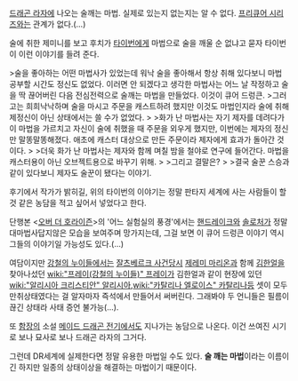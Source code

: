 [[드래곤 라자]]에 나오는 술깨는 마법. 실제로 있는지 없는지는 알 수 없다. [[프리큐어 시리즈]]와는 관계가 없다.(...)

술에 취한 제미니를 보고 후치가 [[타이번]]에게 마법으로 술을 깨울 순 없냐고 묻자 타이번이 이런 이야기를 들려 준다. 

>술을 좋아하는 어떤 마법사가 있었는데 워낙 술을 좋아해서 항상 취해 있다보니 마법 공부할 시간도 정신도 없었다. 이러면 안 되겠다고 생각한 마법사는 어느 날 작정하고 술을 딱 끊어버린 다음 전심전력으로 술깨는 마법을 만들었다. 이것이 큐어 드렁큰. 
>그러고는 희희낙낙하며 술을 마시고 주문을 캐스트하려 했지만 이것도 마법인지라 술에 취해 제정신이 아닌 상태에서는 쓸 수가 없었다.
>  
>화가 난 마법사는 자기 제자를 데려다가 이 마법을 가르치고 자신이 술에 취했을 때 주문을 외우게 했지만, 이번에는 제자의 정신만 말똥말똥해졌다. 애초에 캐스터 대상으로 만든 주문이라 제자에게 효과가 돌아간 것이다.
>  
>더욱 화가 난 마법사는 제자와 함께 며칠 밤을 철야로 연구에 들어간다. 마법을 캐스터용이 아닌 오브젝트용으로 바꾸기 위해.
>  
>그리고 결말은?
>  
>결국 술꾼 스승과 같이 있다보니 제자도 술꾼이 됐다는 이야기.

후기에서 작가가 밝히길, 위의 타이번의 이야기는 정말 판타지 세계에 사는 사람들이 할 것 같은 농담을 적고 싶어서 넣었다고 한다.

단행본 <[[오버 더 호라이즌]]>의 '어느 실험실의 풍경'에서는 [[핸드레이크]]와 [[솔로처]]가 정말 대마법사답지않은 모습을 보여주며 망가지는데, 그걸 보면 이 큐어 드렁큰 이야기 역시 그들의 이야기일 가능성도 있다.(...)

여담이지만 [[강철의 누이들]]에서는 [[잘츠베르크 사건]]당시 [[제레미 마리온]]과 함께 [[김한얼]]을 찾아나섰던 [[wiki:"프레이(강철의 누이들)" 프레이]]가 김한얼과 같이 현장에 있던 [[wiki:"알리시아 크리스티안" 알리시아]],[[wiki:"카탈리나 엘로이스" 카탈리나]]등 셋이 모두 만취상태였다는 걸 알자마자 즉석에서 만들어서 써버린다. 그래봐야 두 언니들은 필름이 끊긴 상태라 사태 증언 불가능(...).

또 [[함장]]의 소설 [[메이드 드래곤 전기]]에서도 지나가는 농담으로 나온다. 이건 쓰여진 시기로 보나 묘사로 보나 드래곤 라자의 그거다.

그런데 DR세계에 실제한다면 정말 유용한 마법일 수도 있다. '''술 깨는 마법'''이라는 이름이긴 하지만 일종의 상태이상을 해결하는 마법이기 때문이다.
